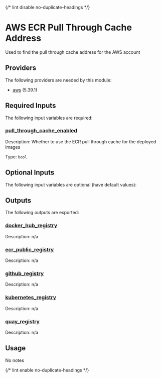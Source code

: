 
{/* lint disable no-duplicate-headings */}

# AWS ECR Pull Through Cache Address
<ModuleHeader name="aws_ecr_pull_through_cache_addresses" sourceHref="https://github.com/Panfactum/stack/tree/__PANFACTUM_VERSION_MAIN__/packages/infrastructure/aws_ecr_pull_through_cache_addresses" status="stable" type="submodule"/>

Used to find the pull through cache address for the AWS account

## Providers

The following providers are needed by this module:

-  [aws](https://registry.terraform.io/providers/hashicorp/aws/5.39.1/docs) (5.39.1)

## Required Inputs

The following input variables are required:

### <a name="input_pull_through_cache_enabled"></a> [pull\_through\_cache\_enabled](#input\_pull\_through\_cache\_enabled)

Description: Whether to use the ECR pull through cache for the deployed images

Type: `bool`

## Optional Inputs

The following input variables are optional (have default values):









## Outputs

The following outputs are exported:

### <a name="output_docker_hub_registry"></a> [docker\_hub\_registry](#output\_docker\_hub\_registry)

Description: n/a

### <a name="output_ecr_public_registry"></a> [ecr\_public\_registry](#output\_ecr\_public\_registry)

Description: n/a

### <a name="output_github_registry"></a> [github\_registry](#output\_github\_registry)

Description: n/a

### <a name="output_kubernetes_registry"></a> [kubernetes\_registry](#output\_kubernetes\_registry)

Description: n/a

### <a name="output_quay_registry"></a> [quay\_registry](#output\_quay\_registry)

Description: n/a

## Usage

No notes

{/* lint enable no-duplicate-headings */}
